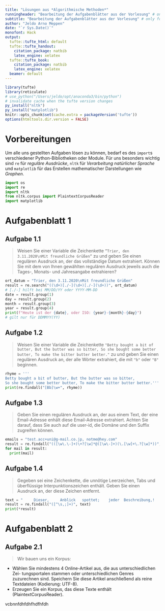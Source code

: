 ```yaml
---
title: "Lösungen aus *Algorithmische Methoden*"
runningheader: "Bearbeitung der Aufgabenblätter aus der Vorlesung" # only for pdf output
subtitle: "Bearbeitung der Aufgabenblätter aus der Vorlesung" # only for html output
author: "Jeldo Arno Meppen"
date: "`r Sys.Date()`"
monofont: Hack
output:
  tufte::tufte_html: default
  tufte::tufte_handout:
    citation_package: natbib
    latex_engine: xelatex
  tufte::tufte_book:
    citation_package: natbib
    latex_engine: xelatex
  beamer: default
---
```


```r
library(tufte)
library(reticulate)
# use_python("/Users/jeldo/opt/anaconda3/bin/python")
# invalidate cache when the tufte version changes
py_install("nltk")
py_install("matplotlib")
knitr::opts_chunk$set(cache.extra = packageVersion('tufte'))
options(htmltools.dir.version = FALSE)
```

# Vorbereitungen

Um alle uns gestellten Aufgaben lösen zu können, bedarf es des `import`s verschiedener Python-Bibliotheken oder Module. Für uns besonders wichtig sind `re` für *reguläre Ausdrücke*, `nltk` für *Verarbeitung natürlicher Sprache* und `matplotlib` für das Erstellen mathematischer Darstellungen wie *Graphen*.

```python
import os
import re
import nltk
from nltk.corpus import PlaintextCorpusReader
import matplotlib
```

# Aufgabenblatt 1

## Aufgabe 1.1

> Weisen Sie einer Variable die Zeichenkette `”Trier, den 3.11.2020\nMit freundliche Grüßen”` zu und geben Sie einen regulären Ausdruck an, der das vollständige Datum extrahiert.
Können Sie mit dem von Ihnen gewählten regulären Ausdruck jeweils auch die Tages-, Monats- und Jahresangabe extrahieren?

```python
ort_datum = "Trier, den 3.11.2020\nMit freundliche Grüßen"
result = re.search("((\d+)[./-](\d+)[./-](\d+))", ort_datum)
# [./-] hilft bei MM/DD/YY oder YYYY-MM-DD
date = result.group(1)
day = result.group(2)
month = result.group(3)
year = result.group(4)
print(f"Heute ist der {date}, oder ISO: {year}-{month}-{day}")
# gilt nur für DDMMYY(YY)
```

## Aufgabe 1.2

> Weisen Sie einer Variable die Zeichenkette `"Betty bought a bit of butter, But the butter was so bitter, So she bought some better butter, To make the bitter butter better."` zu und geben Sie einen regulären Ausdruck an, der alle Wörter extrahiert, die mit `"b"` oder `"B"` beginnen.

```python
rhyme = '''
Betty bought a bit of butter, But the butter was so bitter, 
So she bought some better butter, To make the bitter butter better.'''
print(re.findall("[Bb]\w+", rhyme))
```

## Aufgabe 1.3

> Geben Sie einen regulären Ausdruck an, der aus einem Text, der eine Email-Adresse enhält diese Email-Adresse extrahiert.
Achten Sie darauf, dass Sie auch auf die user-id, die Domäne und den Suffix zugreifen können.

```python
emails = "test.acc+uni@g-mail.co.jp, notme@hey.com"
result = re.findall("(([\w\.\-]+)\+?[\w]*@([\w\-]+)(\.[\w]+\.?[\w]*))", emails)
for mail in result:
  print(mail)
```

## Aufgabe 1.4

> Gegeben sei eine Zeichenkette, die unnötige Leerzeichen, Tabs und überflüssige Interpunktionszeichen enthält.
Geben Sie einen Ausdruck an, der diese Zeichen entfernt.

```python
text = "     Dieser,     Anblick   spottet;    jeder  Beschreibung,!   "
result = re.findall("([^\s,;]+)", text)
print(*result)
```

# Aufgabenblatt 2

## Aufgabe 2.1

> Wir bauen uns ein Korpus:

- Wählen Sie mindestens 4 Online-Artikel aus, die aus unterschiedlichen Zei-
tungsportalen stammen oder unterschiedlichen Genres zuzurechnen sind.
Speichern Sie diese Artikel anschließend als reine Textdateien (Kodierung: UTF-8).
- Erzeugen Sie ein Korpus, das diese Texte enthält (PlaintextCorpusReader).

vcbnnfdhfdhfhdfhfdh